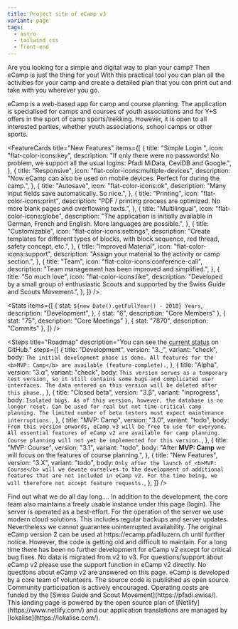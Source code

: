 ```yaml
---
title: Project site of eCamp v3
variant: page
tags:
  - astro
  - tailwind css
  - front-end
---
```



<HeroBanner
  title="eCamp"
  description="Digital camp planning for everyone"
  primary="Try the Beta"
  secondary="Contribute"
/>

<ProseSection>
  <p>
    Are you looking for a simple and digital way to plan your camp? Then
    eCamp is just the thing for you! With this practical tool you can plan all
    the activities for your camp and create a detailed plan that you can print
    out and take with you wherever you go.
  </p>
  <p>
    eCamp is a web-based app for camp and course planning. The application is
    specialised for camps and courses of youth associations and for Y+S offers
    in the sport of camp sports/trekking. However, it is open to all interested
    parties, whether youth associations, school camps or other sports.
  </p>
</ProseSection>

<FeatureCards
  title="New Features"
  items={[
    {
      title: "Simple Login ",
      icon: "flat-color-icons:key",
      description:
        "If only there were no passwords! No problem, we support all the usual logins: Pfadi MiData, CeviDB and Google.",
    },
    {
      title: "Responsive",
      icon: "flat-color-icons:multiple-devices",
      description:
        "Now eCamp can also be used on mobile devices. Perfect for during the camp.",
    },
    {
      title: "Autosave",
      icon: "flat-color-icons:ok",
      description: "Many input fields save automatically. So nice.",
    },
    {
      title: "Printing",
      icon: "flat-color-icons:print",
      description:
        "PDF / printing process are optimized. No more blank pages and overflowing texts.",
    },
    {
      title: "Multilingual",
      icon: "flat-color-icons:globe",
      description:
        "The application is initially available in German, French and English. More languages are possible.",
    },
    {
      title: "Customizable",
      icon: "flat-color-icons:settings",
      description:
        "Create templates for different types of blocks, with block sequence, red thread, safety concept, etc.",
    },
    {
      title: "Improved Material",
      icon: "flat-color-icons:support",
      description: "Assign your material to the activity or camp section.",
    },
    {
      title: "Team",
      icon: "flat-color-icons:conference-call",
      description: "Team management has been improved and simplified.",
    },
    {
      title: "So much love",
      icon: "flat-color-icons:like",
      description:
        "Developed by a small group of enthusiastic Scouts and supported by the Swiss Guide and Scouts Movement.",
    },
  ]}
/>

<Stats
  items={[
    {
      stat: `${new Date().getFullYear() - 2018} Years`,
      description: "Development",
    },
    { stat: "6", description: "Core Members" },
    { stat: "75", description: "Core Meetings" },
    { stat: "7870", description: "Commits" },
  ]}
/>

<Steps
  title="Roadmap"
  description="You can see the <a class='underline' href='https://github.com/ecamp/ecamp3/milestone/7'>current status</a> on GitHub."
  steps={[
    {
      title: "Development",
      version: "3._",
      variant: "check",
      body: `The initial development phase is done. All features for the <b>MVP: Camp</b> are available (feature-complete).`,
    },
    {
      title: "Alpha",
      version: "3.α",
      variant: "check",
      body: `This version serves as a temporary test version, so it still contains some bugs and complicated user interfaces. The data entered on this version will be deleted after this phase.`,
    },
    {
      title: "Closed beta",
      version: "3.β",
      variant: "inprogress",
      body: `Isolated bugs. As of this version, however, the database is no longer reset.
        Can be used for real but not time-critical camp planning.
        The limited number of beta testers must expect maintenance interruptions.`,
    },
    {
      title: "MVP: Camp",
      version: "3.0",
      variant: "todo",
      body: `From this version onwards, eCamp v3 will be free to use for everyone.
      All essential features of eCamp v2 are available for camp planning. Course planning will not yet be implemented for this version.`,
    },
    {
      title: "MVP: Course",
      version: "3.1",
      variant: "todo",
      body: "After <b>MVP: Camp</b> we will focus on the features of course planning.",
    },
    {
      title: "New Features",
      version: "3.X",
      variant: "todo",
      body: `Only after the launch of <b>MVP: Course</b> will we devote ourselves to the development of additional features that are not included in eCamp v2.
       For the time being, we will therefore not accept feature requests.`,
    },
  ]}
/>

<HighlightedPosts title="Blog">
  Find out what we do all day long....
</HighlightedPosts>

<FaqSection title="Questions & Answers">
  <FaqItem question="How secure is my data at eCamp?">
    In addition to the development, the core team also maintains a freely usable
    instance under this page (login). The server is operated as a best-effort. For
    the operation of the server we use modern cloud solutions.
    This includes regular backups and server updates. Nevertheless we cannot
    guarantee uninterrupted availability.
  </FaqItem>
  <FaqItem question="What will happen to eCamp v2?">
    The original eCamp version 2 can be used at
    https://ecamp.pfadiluzern.ch until further notice. However, the code is
    getting old and difficult to maintain. For a long time there has been no further
    development for eCamp v2 except for critical bug fixes. No data
    is migrated from v2 to v3.
  </FaqItem>
  <FaqItem question="I have a question about eCamp v2">
    For questions/support about eCamp v2 please use the support function in
    eCamp v2 directly. No questions about eCamp v2 are answered on
    this page.
  </FaqItem>
  <FaqItem question="Who is behind eCamp?">
    eCamp is developed by a core team of volunteers. The source code is published as
    open source. Community participation is actively encouraged.
  </FaqItem>
  <FaqItem question="Does anybody support you financially?">
    Operating costs are funded by the [Swiss Guide and Scout Movement](https://pfadi.swiss/).
    This landing page is powered by the open source plan of [Netlify](https://www.netlify.com/)
    and our application translations are managed by [lokalise](https://lokalise.com/).
  </FaqItem>
</FaqSection>
